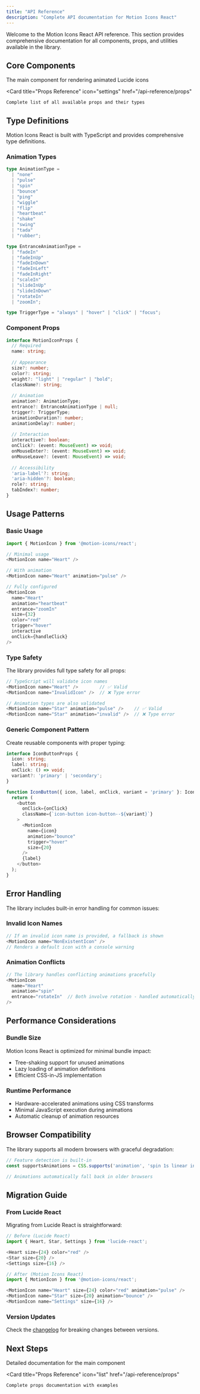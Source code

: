 ```yaml
---
title: "API Reference"
description: "Complete API documentation for Motion Icons React"
---
```


Welcome to the Motion Icons React API reference. This section provides comprehensive documentation for all components, props, and utilities available in the library.

## Core Components

<CardGroup cols={2}>
  <Card
    title="MotionIcon"
    icon="component"
    href="/api-reference/motion-icon"
  >
    The main component for rendering animated Lucide icons
  </Card>
  
  <Card
    title="Props Reference"
    icon="settings"
    href="/api-reference/props"
  >
    Complete list of all available props and their types
  </Card>
</CardGroup>

## Type Definitions

Motion Icons React is built with TypeScript and provides comprehensive type definitions.

### Animation Types

```typescript
type AnimationType = 
  | "none"
  | "pulse" 
  | "spin" 
  | "bounce" 
  | "ping" 
  | "wiggle" 
  | "flip" 
  | "heartbeat" 
  | "shake" 
  | "swing" 
  | "tada" 
  | "rubber";

type EntranceAnimationType = 
  | "fadeIn"
  | "fadeInUp"
  | "fadeInDown" 
  | "fadeInLeft"
  | "fadeInRight"
  | "scaleIn"
  | "slideInUp"
  | "slideInDown"
  | "rotateIn"
  | "zoomIn";

type TriggerType = "always" | "hover" | "click" | "focus";
```

### Component Props

```typescript
interface MotionIconProps {
  // Required
  name: string;
  
  // Appearance
  size?: number;
  color?: string;
  weight?: "light" | "regular" | "bold";
  className?: string;
  
  // Animation
  animation?: AnimationType;
  entrance?: EntranceAnimationType | null;
  trigger?: TriggerType;
  animationDuration?: number;
  animationDelay?: number;
  
  // Interaction
  interactive?: boolean;
  onClick?: (event: MouseEvent) => void;
  onMouseEnter?: (event: MouseEvent) => void;
  onMouseLeave?: (event: MouseEvent) => void;
  
  // Accessibility
  'aria-label'?: string;
  'aria-hidden'?: boolean;
  role?: string;
  tabIndex?: number;
}
```

## Usage Patterns

### Basic Usage

```typescript
import { MotionIcon } from '@motion-icons/react';

// Minimal usage
<MotionIcon name="Heart" />

// With animation
<MotionIcon name="Heart" animation="pulse" />

// Fully configured
<MotionIcon
  name="Heart"
  animation="heartbeat"
  entrance="zoomIn"
  size={32}
  color="red"
  trigger="hover"
  interactive
  onClick={handleClick}
/>
```

### Type Safety

The library provides full type safety for all props:

```typescript
// TypeScript will validate icon names
<MotionIcon name="Heart" />        // ✅ Valid
<MotionIcon name="InvalidIcon" />  // ❌ Type error

// Animation types are also validated
<MotionIcon name="Star" animation="pulse" />    // ✅ Valid
<MotionIcon name="Star" animation="invalid" />  // ❌ Type error
```

### Generic Component Pattern

Create reusable components with proper typing:

```typescript
interface IconButtonProps {
  icon: string;
  label: string;
  onClick: () => void;
  variant?: 'primary' | 'secondary';
}

function IconButton({ icon, label, onClick, variant = 'primary' }: IconButtonProps) {
  return (
    <button
      onClick={onClick}
      className={`icon-button icon-button--${variant}`}
    >
      <MotionIcon
        name={icon}
        animation="bounce"
        trigger="hover"
        size={20}
      />
      {label}
    </button>
  );
}
```

## Error Handling

The library includes built-in error handling for common issues:

### Invalid Icon Names

```typescript
// If an invalid icon name is provided, a fallback is shown
<MotionIcon name="NonExistentIcon" />
// Renders a default icon with a console warning
```

### Animation Conflicts

```typescript
// The library handles conflicting animations gracefully
<MotionIcon 
  name="Heart" 
  animation="spin" 
  entrance="rotateIn"  // Both involve rotation - handled automatically
/>
```

## Performance Considerations

### Bundle Size

Motion Icons React is optimized for minimal bundle impact:

- Tree-shaking support for unused animations
- Lazy loading of animation definitions
- Efficient CSS-in-JS implementation

### Runtime Performance

- Hardware-accelerated animations using CSS transforms
- Minimal JavaScript execution during animations
- Automatic cleanup of animation resources

## Browser Compatibility

The library supports all modern browsers with graceful degradation:

```typescript
// Feature detection is built-in
const supportsAnimations = CSS.supports('animation', 'spin 1s linear infinite');

// Animations automatically fall back in older browsers
```

## Migration Guide

### From Lucide React

Migrating from Lucide React is straightforward:

```typescript
// Before (Lucide React)
import { Heart, Star, Settings } from 'lucide-react';

<Heart size={24} color="red" />
<Star size={20} />
<Settings size={16} />

// After (Motion Icons React)
import { MotionIcon } from '@motion-icons/react';

<MotionIcon name="Heart" size={24} color="red" animation="pulse" />
<MotionIcon name="Star" size={20} animation="bounce" />
<MotionIcon name="Settings" size={16} />
```

### Version Updates

Check the [changelog](https://github.com/Garvit1000/motion-icons/releases) for breaking changes between versions.

## Next Steps

<CardGroup cols={2}>
  <Card
    title="MotionIcon Component"
    icon="component"
    href="/api-reference/motion-icon"
  >
    Detailed documentation for the main component
  </Card>
  
  <Card
    title="Props Reference"
    icon="list"
    href="/api-reference/props"
  >
    Complete props documentation with examples
  </Card>
</CardGroup>